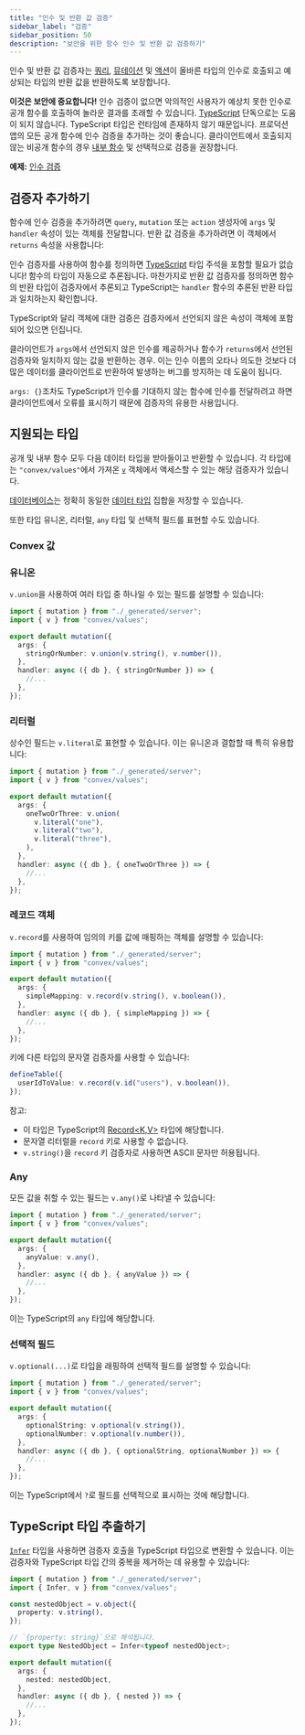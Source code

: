 ```yaml
---
title: "인수 및 반환 값 검증"
sidebar_label: "검증"
sidebar_position: 50
description: "보안을 위한 함수 인수 및 반환 값 검증하기"
---
```




인수 및 반환 값 검증자는 [쿼리](./query-functions.mdx), [뮤테이션](./mutation-functions.mdx) 및 [액션](./actions.mdx)이 올바른 타입의 인수로 호출되고 예상되는 타입의 반환 값을 반환하도록 보장합니다.

**이것은 보안에 중요합니다!** 인수 검증이 없으면 악의적인 사용자가 예상치 못한 인수로 공개 함수를 호출하여 놀라운 결과를 초래할 수 있습니다. [TypeScript](/understanding/best-practices/typescript) 단독으로는 도움이 되지 않습니다. TypeScript 타입은 런타임에 존재하지 않기 때문입니다. 프로덕션 앱의 모든 공개 함수에 인수 검증을 추가하는 것이 좋습니다. 클라이언트에서 호출되지 않는 비공개 함수의 경우 [내부 함수](/functions/internal-functions.mdx) 및 선택적으로 검증을 권장합니다.

**예제:**
[인수 검증](https://github.com/get-convex/convex-demos/tree/main/args-validation)

## 검증자 추가하기

함수에 인수 검증을 추가하려면 `query`, `mutation` 또는 `action` 생성자에 `args` 및 `handler` 속성이 있는 객체를 전달합니다. 반환 값 검증을 추가하려면 이 객체에서 `returns` 속성을 사용합니다:

<TSAndJSSnippet
  title="convex/message.ts"
  sourceTS={messagesTS}
  sourceJS={messagesTS}
  snippet="mutation"
/>

인수 검증자를 사용하여 함수를 정의하면 [TypeScript](/understanding/best-practices/typescript.mdx) 타입 주석을 포함할 필요가 없습니다! 함수의 타입이 자동으로 추론됩니다. 마찬가지로 반환 값 검증자를 정의하면 함수의 반환 타입이 검증자에서 추론되고 TypeScript는 `handler` 함수의 추론된 반환 타입과 일치하는지 확인합니다.

TypeScript와 달리 객체에 대한 검증은 검증자에서 선언되지 않은 속성이 객체에 포함되어 있으면 던집니다.

클라이언트가 `args`에서 선언되지 않은 인수를 제공하거나 함수가 `returns`에서 선언된 검증자와 일치하지 않는 값을 반환하는 경우. 이는 인수 이름의 오타나 의도한 것보다 더 많은 데이터를 클라이언트로 반환하여 발생하는 버그를 방지하는 데 도움이 됩니다.

`args: {}`조차도 TypeScript가 인수를 기대하지 않는 함수에 인수를 전달하려고 하면 클라이언트에서 오류를 표시하기 때문에 검증자의 유용한 사용입니다.

## 지원되는 타입

공개 및 내부 함수 모두 다음 데이터 타입을 받아들이고 반환할 수 있습니다. 각 타입에는 `"convex/values"`에서 가져온 [`v`](/api/modules/values#v) 객체에서 액세스할 수 있는 해당 검증자가 있습니다.

[데이터베이스](/database.mdx)는 정확히 동일한 [데이터 타입](/database/types.md) 집합을 저장할 수 있습니다.

또한 타입 유니온, 리터럴, `any` 타입 및 선택적 필드를 표현할 수도 있습니다.

### Convex 값

<ConvexValues />

### 유니온

`v.union`을 사용하여 여러 타입 중 하나일 수 있는 필드를 설명할 수 있습니다:

```typescript
import { mutation } from "./_generated/server";
import { v } from "convex/values";

export default mutation({
  args: {
    stringOrNumber: v.union(v.string(), v.number()),
  },
  handler: async ({ db }, { stringOrNumber }) => {
    //...
  },
});
```

### 리터럴

상수인 필드는 `v.literal`로 표현할 수 있습니다. 이는 유니온과 결합할 때 특히 유용합니다:

```typescript
import { mutation } from "./_generated/server";
import { v } from "convex/values";

export default mutation({
  args: {
    oneTwoOrThree: v.union(
      v.literal("one"),
      v.literal("two"),
      v.literal("three"),
    ),
  },
  handler: async ({ db }, { oneTwoOrThree }) => {
    //...
  },
});
```

### 레코드 객체

`v.record`를 사용하여 임의의 키를 값에 매핑하는 객체를 설명할 수 있습니다:

```typescript
import { mutation } from "./_generated/server";
import { v } from "convex/values";

export default mutation({
  args: {
    simpleMapping: v.record(v.string(), v.boolean()),
  },
  handler: async ({ db }, { simpleMapping }) => {
    //...
  },
});
```

키에 다른 타입의 문자열 검증자를 사용할 수 있습니다:

```typescript
defineTable({
  userIdToValue: v.record(v.id("users"), v.boolean()),
});
```

참고:

- 이 타입은 TypeScript의 [Record\<K,V\>](https://www.typescriptlang.org/docs/handbook/utility-types.html#recordkeys-type) 타입에 해당합니다.
- 문자열 리터럴을 `record` 키로 사용할 수 없습니다.
- `v.string()`을 `record` 키 검증자로 사용하면 ASCII 문자만 허용됩니다.

### Any

모든 값을 취할 수 있는 필드는 `v.any()`로 나타낼 수 있습니다:

```typescript
import { mutation } from "./_generated/server";
import { v } from "convex/values";

export default mutation({
  args: {
    anyValue: v.any(),
  },
  handler: async ({ db }, { anyValue }) => {
    //...
  },
});
```

이는 TypeScript의 `any` 타입에 해당합니다.

### 선택적 필드

`v.optional(...)`로 타입을 래핑하여 선택적 필드를 설명할 수 있습니다:

```typescript
import { mutation } from "./_generated/server";
import { v } from "convex/values";

export default mutation({
  args: {
    optionalString: v.optional(v.string()),
    optionalNumber: v.optional(v.number()),
  },
  handler: async ({ db }, { optionalString, optionalNumber }) => {
    //...
  },
});
```

이는 TypeScript에서 `?`로 필드를 선택적으로 표시하는 것에 해당합니다.

## TypeScript 타입 추출하기

[`Infer`](/api/modules/values#infer) 타입을 사용하면 검증자 호출을 TypeScript 타입으로 변환할 수 있습니다. 이는 검증자와 TypeScript 타입 간의 중복을 제거하는 데 유용할 수 있습니다:

```ts
import { mutation } from "./_generated/server";
import { Infer, v } from "convex/values";

const nestedObject = v.object({
  property: v.string(),
});

// `{property: string}`으로 해석됩니다.
export type NestedObject = Infer<typeof nestedObject>;

export default mutation({
  args: {
    nested: nestedObject,
  },
  handler: async ({ db }, { nested }) => {
    //...
  },
});
```
